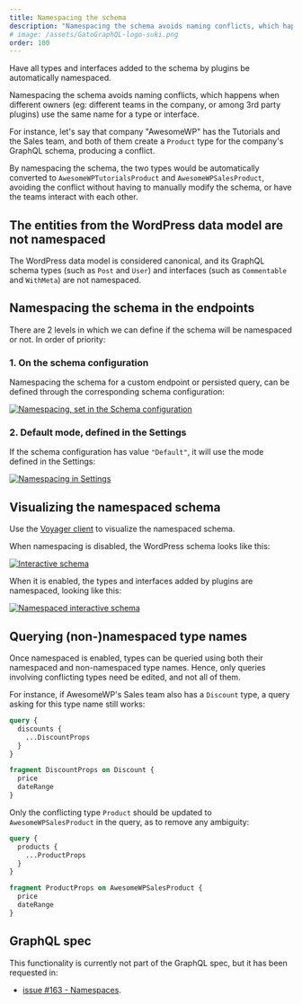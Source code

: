 ```yaml
---
title: Namespacing the schema
description: "Namespacing the schema avoids naming conflicts, which happens when different owners (eg: different teams in the company, or among 3rd party plugins) use the same name for a type or interface."
# image: /assets/GatoGraphQL-logo-suki.png
order: 100
---
```


Have all types and interfaces added to the schema by plugins be automatically namespaced.

Namespacing the schema avoids naming conflicts, which happens when different owners (eg: different teams in the company, or among 3rd party plugins) use the same name for a type or interface.

For instance, let's say that company "AwesomeWP" has the Tutorials and the Sales team, and both of them create a `Product` type for the company's GraphQL schema, producing a conflict.

By namespacing the schema, the two types would be automatically converted to `AwesomeWPTutorialsProduct` and `AwesomeWPSalesProduct`, avoiding the conflict without having to manually modify the schema, or have the teams interact with each other.

## The entities from the WordPress data model are not namespaced

The WordPress data model is considered canonical, and its GraphQL schema types (such as `Post` and `User`) and interfaces (such as `Commentable` and `WithMeta`) are not namespaced.

## Namespacing the schema in the endpoints

There are 2 levels in which we can define if the schema will be namespaced or not. In order of priority:

### 1. On the schema configuration

Namespacing the schema for a custom endpoint or persisted query, can be defined through the corresponding schema configuration:

<a href="/assets/guides/upstream/schema-configuration-namespacing.png" target="_blank">![Namespacing, set in the Schema configuration](/assets/guides/upstream/schema-configuration-namespacing.png "Namespacing, set in the Schema configuration")</a>

### 2. Default mode, defined in the Settings

If the schema configuration has value `"Default"`, it will use the mode defined in the Settings:

<div class="img-width-1024" markdown="1">

<a href="/assets/guides/upstream/settings-namespacing-default.png" target="_blank">![Namespacing in Settings](/assets/guides/upstream/settings-namespacing-default.png "Namespacing in Settings")</a>

</div>

## Visualizing the namespaced schema

Use the [Voyager client](../../intro/intro-to-the-voyager-client/) to visualize the namespaced schema.

When namespacing is disabled, the WordPress schema looks like this:

<a href="/assets/guides/upstream/normal-interactive-schema.png" target="_blank">![Interactive schema](/assets/guides/upstream/normal-interactive-schema.png "Interactive schema")</a>

When it is enabled, the types and interfaces added by plugins are namespaced, looking like this:

<a href="/assets/guides/upstream/namespaced-interactive-schema.png" target="_blank">![Namespaced interactive schema](/assets/guides/upstream/namespaced-interactive-schema.png "Namespaced interactive schema")</a>

## Querying (non-)namespaced type names

Once namespaced is enabled, types can be queried using both their namespaced and non-namespaced type names. Hence, only queries involving conflicting types need be edited, and not all of them.

For instance, if AwesomeWP's Sales team also has a `Discount` type, a query asking for this type name still works:

```graphql
query {
  discounts {
    ...DiscountProps
  }
}

fragment DiscountProps on Discount {
  price
  dateRange
}
```

Only the conflicting type `Product` should be updated to `AwesomeWPSalesProduct` in the query, as to remove any ambiguity:

```graphql
query {
  products {
    ...ProductProps
  }
}

fragment ProductProps on AwesomeWPSalesProduct {
  price
  dateRange
}
```

## GraphQL spec

This functionality is currently not part of the GraphQL spec, but it has been requested in:

- <a href="https://github.com/graphql/graphql-spec/issues/163" target="_blank">issue #163 - Namespaces</a>.
